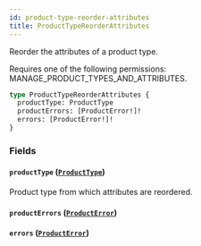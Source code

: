 ```yaml
---
id: product-type-reorder-attributes
title: ProductTypeReorderAttributes
---
```



Reorder the attributes of a product type. 

Requires one of the following permissions: MANAGE_PRODUCT_TYPES_AND_ATTRIBUTES.

```graphql
type ProductTypeReorderAttributes {
  productType: ProductType
  productErrors: [ProductError!]!
  errors: [ProductError!]!
}
```


### Fields

#### `productType` ([`ProductType`](../../../developer/api-reference/objects/product-type))

Product type from which attributes are reordered.


#### `productErrors` ([`ProductError`](../../../developer/api-reference/objects/product-error))




#### `errors` ([`ProductError`](../../../developer/api-reference/objects/product-error))






